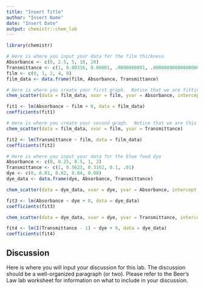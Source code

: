 ```yaml
---
title: "Insert Title"
author: "Insert Name"
date: "Insert Date"
output: chemistr::chem_lab
---
```


```r
library(chemistr)
```


```r
# Here is where you input your data for the film thickness
Absorbance <- c(0, 2.5, 5, 10, 20)
Transmittance <- c(1, 0.00316, 0.00001, .0000000001, .00000000000000000001)
film <- c(0, 1, 2, 4, 8)
film_data <- data.frame(film, Absorbance, Transmittance)
```

```r
# Here is where you create your first graph.  Notice that we are fitting the data to the line Y=mX+0.  Determine whether this data fits well to this line and comment on this in the caption.  In order to get the slope of your fit line, run this chunk.  The value given in the console from `coefficients()` on the fitted model gives the slope of the best fit line (m in the equation above). If this is a good model, include this slope and its meaning in the graph caption. 
chem_scatter(data = film_data, xvar = film, yvar = Absorbance, intercept = 0)
```

```r
fit1 <- lm(Absorbance ~ film + 0, data = film_data)
coefficients(fit1)
```

```r
# Here is where you create your second graph.  Notice that we are this time fitting the data to the line Y=b+mx.  Determine whether this data fits well to this line and comment on this in the caption.  In order to get the slope of your fit line, run this chunk.  The values given below your plot uses `coefficients()` on the fitted model to give the slope of the best fit line and also the intercept of the fitted line. If this is a good model, include this slope and its meaning in the graph caption. 
chem_scatter(data = film_data, xvar = film, yvar = Transmittance)
```

```r
fit2 <- lm(Transmittance ~ film, data = film_data)
coefficients(fit2)
```

```r
# Here is where you input your data for the blue food dye
Absorbance <- c(0, 0.25, 0.5, 1, 2)
Transmittance <- c(1, 0.5623, 0.3162, 0.1, .01)
dye <- c(0, 0.01, 0.02, 0.04, 0.08)
dye_data <- data.frame(dye, Absorbance, Transmittance)
```


```r
chem_scatter(data = dye_data, xvar = dye, yvar = Absorbance, intercept = 0)
```

```r
fit3 <- lm(Absorbance ~ dye + 0, data = dye_data)
coefficients(fit3)
```


```r
chem_scatter(data = dye_data, xvar = dye, yvar = Transmittance, intercept = 1)
```

```r
fit4 <- lm(I(Transmittance - 1) ~ dye + 0, data = dye_data)
coefficients(fit4)
```

## Discussion

Here is where you will input your discussion for this lab. The discussion should be a well-organized paragraph (or two).  Please refer to the Beer's Law lab worksheet for information on what to include in your discussion.
